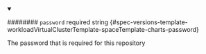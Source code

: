 
<details className="config-field" data-expandable="false" open>
<summary>

######## `password` <span className="config-field-required" data-required="false">required</span> <span className="config-field-type">string</span> <span className="config-field-default"></span> <span className="config-field-enum"></span> {#spec-versions-template-workloadVirtualClusterTemplate-spaceTemplate-charts-password}

The password that is required for this repository

</summary>



</details>
